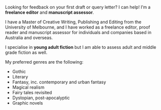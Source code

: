 Looking for feedback on your first draft or query&nbsp;letter? I can help! I’m a
**freelance editor** and **manuscript assessor**.

I have a Master of Creative Writing, Publishing and Editing from the University
of Melbourne, and I have worked as a freelance editor, proof reader and
manuscript assessor for individuals and companies based in Australia and
overseas.

I specialise in **young adult fiction** but I am able to assess adult and middle
grade fiction as well.

My preferred genres are the following:

- Gothic
- Literary
- Fantasy, inc. contemporary and urban&nbsp;fantasy
- Magical realism
- Fairy tales revisited
- Dystopian, post-apocalyptic
- Graphic novels
